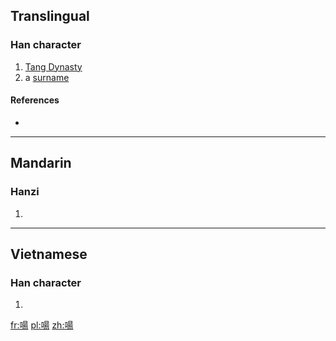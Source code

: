 ==Translingual==

===Han character===
{{Han char|rn=30|rad=口|as=09|sn=12|four=|canj=RAMH|ids=⿰口昜}}

# [[w:Tang Dynasty|Tang Dynasty]]
# a [[surname]]

====References====
* {{Han ref|kx=0196.270|dkj=03884|dj=0418.190|hdz=10653.100|uh=557A|ud=21882}}

----

==Mandarin==

===Hanzi===
{{cmn-hanzi|pin=[[táng]] ([[tang2]])|wg=t'ang<sup>2</sup>}}

# {{defn|lang=cmn|sort=口09}}

----

==Vietnamese==

===Han character===
{{vi-hantu|[[dể]]|rs=口09}}

# {{defn|lang=vi|sort=口09}}

[[fr:啺]]
[[pl:啺]]
[[zh:啺]]